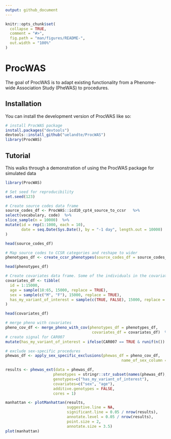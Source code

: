 ```yaml
---
output: github_document
---
```


<!-- README.md is generated from README.Rmd. Please edit that file -->

```r
knitr::opts_chunk$set(
  collapse = TRUE,
  comment = "#>",
  fig.path = "man/figures/README-",
  out.width = "100%"
)
```

# ProcWAS

<!-- badges: start -->
<!-- badges: end -->

The goal of ProcWAS is to adapt existing functionality from a Phenome-wide Association Study (PheWAS) to procedures.


## Installation

You can install the development version of ProcWAS like so:

``` r
# install ProcWAS package
install.packages("devtools")
devtools::install_github("uelandte/ProcWAS")
library(ProcWAS)
```

## Tutorial

This walks through a demonstration of using the ProcWAS package for simulated data

```r
library(ProcWAS)

# Set seed for reproducibility
set.seed(123)

# Create source codes data frame
source_codes_df <- ProcWAS::icd10_cpt4_source_to_ccsr   %>% 
select(vocabulary, code)  %>% 
slice_sample(n = 10000)  %>% 
mutate(id = rep(1:1000, each = 10),
       date = seq.Date(Sys.Date(), by = "-1 day", length.out = 10000)
)

head(source_codes_df)
```

```r
# Map source codes to CCSR categories and reshape to wider
phenotypes_df <- create_ccsr_phenotypes(source_codes_df = source_codes_df)

head(phenotypes_df)
```

```r
# Create covariates data frame. Some of the individuals in the covariates data frame are not present in phenotypes data frame
covariates_df <- tibble(
  id = 1:15000,
  age = sample(18:65, 15000, replace = TRUE),
  sex = sample(c("M", "F"), 15000, replace = TRUE),
  has_my_variant_of_interest = sample(c(TRUE, FALSE), 15000, replace = TRUE)
)

head(covariates_df)
```

```r
# merge pheno with covariates
pheno_cov_df <- merge_pheno_with_cov(phenotypes_df = phenotypes_df,
                                      covariates_df = covariates_df)  %>% 
# create signal for CAR007
mutate(has_my_variant_of_interest = ifelse(CAR007 == TRUE & runif(n()) < 0.4, TRUE, has_my_variant_of_interest))
```

```r
# exclude sex-specific procedures
phewas_df <- apply_sex_specific_exclusions(phewas_df = pheno_cov_df,
                                                   name_of_sex_column = "sex")
```

```r
results <- phewas_ext(data = phewas_df, 
                     phenotypes = stringr::str_subset(names(phewas_df), "^[A-Z]{3}[0-9]{3}$"), # extract column names with 3 uppercase letters followed by 3 digits consistent with CCSR naming 
                     genotypes=c("has_my_variant_of_interest"),
                     covariates=c("sex", "age"),
                     additive.genotypes = FALSE,
                     cores = 1)
```


```r
manhattan <- plotManhattan(results,
                           suggestive.line = NA,
                           significant.line = 0.05 / nrow(results),
                           annotate.level = 0.05 / nrow(results),
                           point.size = 2,
                           annotate.size = 3.5)
plot(manhattan)
```
